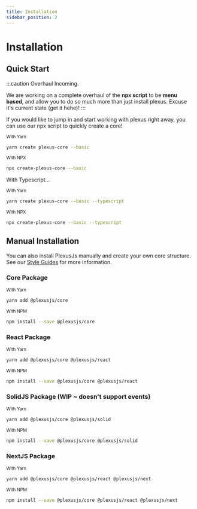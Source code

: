 ```yaml
---
title: Installation
sidebar_position: 2
---
```


# Installation

## Quick Start

:::caution Overhaul Incoming.

We are working on a complete overhaul of the <strong>npx script</strong> to be <strong>menu based</strong>, and allow you to do so much more than just install plexus. Excuse it's current state (get it hehe)!
:::

If you would like to jump in and start working with plexus right away, you can use our npx script to quickly create a core!

<small>With Yarn</small>

```bash prefix="$"
yarn create plexus-core --basic
```

<small>With NPX</small>

```bash
npx create-plexus-core --basic
```

With Typescript...

<small>With Yarn</small>

```bash prefix="$"
yarn create plexus-core --basic --typescript
```

<small>With NPX</small>

```bash
npx create-plexus-core --basic --typescript
```

## Manual Installation

You can also install PlexusJs manually and create your own core structure. See our [Style Guides](/docs/style-guides) for more information.

### Core Package

<small>With Yarn</small>

```bash
yarn add @plexusjs/core
```

<small>With NPM</small>

```bash
npm install --save @plexusjs/core
```

### React Package

<small>With Yarn</small>

```bash
yarn add @plexusjs/core @plexusjs/react
```

<small>With NPM</small>

```bash
npm install --save @plexusjs/core @plexusjs/react
```

### SolidJS Package (WIP ~ doesn't support events)

<small>With Yarn</small>

```bash
yarn add @plexusjs/core @plexusjs/solid
```

<small>With NPM</small>

```bash
npm install --save @plexusjs/core @plexusjs/solid
```

### NextJS Package

<small>With Yarn</small>

```bash
yarn add @plexusjs/core @plexusjs/react @plexusjs/next
```

<small>With NPM</small>

```bash
npm install --save @plexusjs/core @plexusjs/react @plexusjs/next
```

